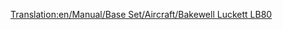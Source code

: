 [[Translation:en/Manual/Base Set/Aircraft/Bakewell Luckett LB80]]

{{fr/Manual/Base Set/Aircraft/Avion|Nom=Bakewell Luckett LB80
|Coût=36 914 (73 828)
|Vitesse=947 km/h (592 MPH)
|Entretien=6 890 (13 780)
|Conception=1978
|Vie=25
|Capacité=150 passagers & 30 sacs de courrier
|Description=Avion à réaction standard, mais avec des coûts de maintenance plus élevés.
|Réalité=[https://www.wikipedia.org/wiki/fr:McDonnell Douglas MD-80 / MD-90 McDonnell Douglas MD80]
}}